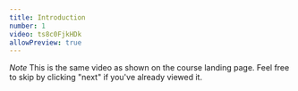 ```yaml
---
title: Introduction
number: 1
video: ts8c0FjkHDk
allowPreview: true
---
```


*Note* This is the same video as shown on the course landing page. Feel free to skip by clicking "next" if you've already viewed it.
